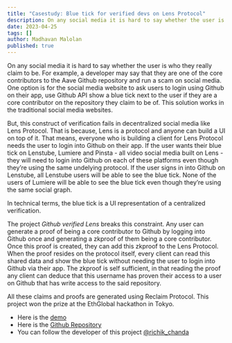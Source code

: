 ---
title: "Casestudy: Blue tick for verified devs on Lens Protocol"
description: On any social media it is hard to say whether the user is who they really claim to be.
date: 2023-04-25
tags: []
author: Madhavan Malolan
published: true
---

On any social media it is hard to say whether the user is who they really claim to be. For example, a developer may say that they are one of the core contributors to the Aave Github repository and run a scam on social media. One option is for the social media website to ask users to login using Github on their app, use Github API show a blue tick next to the user if they are a core contributor on the repository they claim to be of. This solution works in the traditional social media websites.

But, this construct of verification fails in decentralized social media like Lens Protocol. That is because, Lens is a protocol and anyone can build a UI on top of it. That means, everyone who is building a client for Lens Protocol needs the user to login into Github on their app. If the user wants their blue tick on Lenstube, Lumiere and Pinsta - all video social media built on Lens - they will need to login into Github on each of these platforms even though they’re using the same undelying protocol. If the user signs in into Github on Lenstube, all Lenstube users will be able to see the blue tick. None of the users of Lumiere will be able to see the blue tick even though they’re using the same social graph.

In technical terms, the blue tick is a UI representation of a centralized verification.

The project _Github verified Lens_ breaks this constraint. Any user can generate a proof of being a core contributor to Github by logging into Github once and generating a zkproof of them being a core contributor. Once this proof is created, they can add this zkproof to the Lens Protocol. When the proof resides on the protocol itself, every client can read this shared data and show the blue tick without needing the user to login into Github via their app. The zkproof is self sufficient, in that reading the proof any client can deduce that this username has proven their access to a user on Github that has write access to the said repository.

All these claims and proofs are generated using Reclaim Protocol. This project won the prize at the EthGlobal hackathon in Tokyo.

- Here is the [demo](https://stream.mux.com/BpUwosni3jQC6ai8t3o3wj7CUlTbrwuuV2mH02gdhtNk/high.mp4)
- Here is the [Github Repository](https://github.com/sriharshakaramchati/github-lens/)
- You can follow the developer of this project [@richik_chanda](https://twitter.com/richik_chanda)
